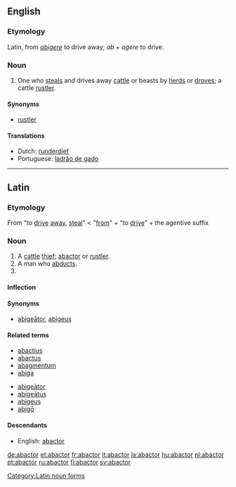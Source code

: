 ==English==

===Etymology===
Latin, from ''[[abigere]]'' to drive away; ''ab'' + ''agere'' to drive.

===Noun===
{{en-noun}}

# {{context|legal|obsolete}} One who [[steal]]s and drives away [[cattle]] or beasts by [[herd]]s or [[drove]]s; a cattle [[rustler]].

====Synonyms====
* [[rustler]]

====Translations====
* Dutch: [[runderdief]]
* Portuguese: [[ladrão de gado]]

----

==Latin==

===Etymology===
From {{term|abigo|abigō|lang=la}} "to [[drive]] [[away]], [[steal]]" < {{term|ab-|lang=la}} "[[from]]" + {{term|ago|agō|lang=la}} "to [[drive]]"  + {{term|-or|lang=la}} the agentive suffix

===Noun===
{{la-noun|abactor|abactoris|abactōris|m|third}}

# A [[cattle]] [[thief]]; [[abactor#English|abactor]] or [[rustler]].
# A man who [[abduct|abducts]].
# {{inflection of|[[abactor#Latin|abactor]]||voc|s|lang=la}}

====Inflection====
{{la-decl-3rd|abactor|abactor|abactor|abactōr}}

====Synonyms====
* {{sense|cattle thief}} [[abigeator|abigeātor]], [[abigeus]]

====Related terms====
{{top2}}
* [[abactius]]
* [[abactus]]
* [[abagmentum]]
* [[abiga]]
{{mid2}}
* [[abigeator|abigeātor]]
* [[abigeatus|abigeātus]]
* [[abigeus]]
* [[abigo|abigō]]
{{bottom}}

====Descendants====
* English: [[abactor#English|abactor]]

[[Category:Latin noun forms]]

[[de:abactor]]
[[et:abactor]]
[[fr:abactor]]
[[it:abactor]]
[[la:abactor]]
[[hu:abactor]]
[[nl:abactor]]
[[pt:abactor]]
[[ru:abactor]]
[[fi:abactor]]
[[sv:abactor]]